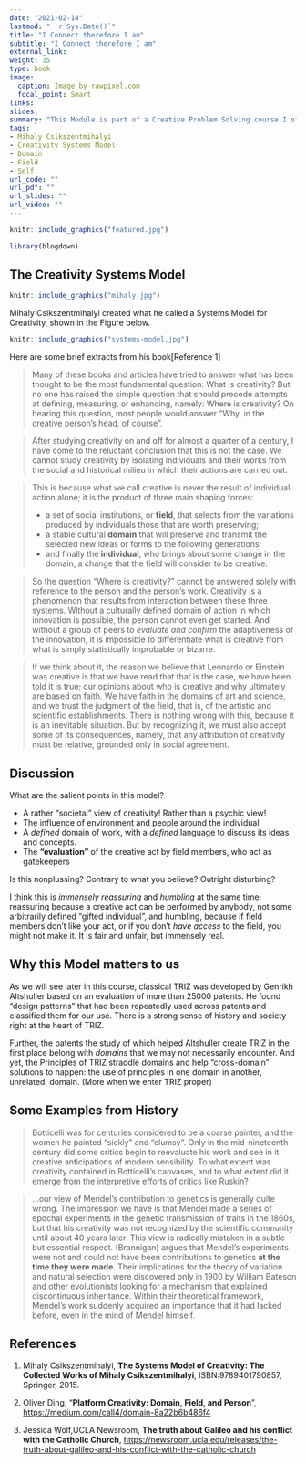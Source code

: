 ```yaml
---
date: "2021-02-14"
lastmod: " `r Sys.Date()`"
title: "I Connect therefore I am"
subtitle: "I Connect therefore I am"
external_link: 
weight: 35
type: book
image:
  caption: Image by rawpixel.com
  focal_point: Smart
links:
slides: 
summary: "This Module is part of a Creative Problem Solving course I offer at Srishti Manipal Institute, Bangalore"
tags:
- Mihaly Csikszentmihalyi
- Creativity Systems Model
- Domain
- Field
- Self
url_code: ""
url_pdf: ""
url_slides: ""
url_video: ""
---
```


```r
knitr::include_graphics("featured.jpg")

```


```r
library(blogdown)
```

## The Creativity Systems Model

```r
knitr::include_graphics("mihaly.jpg")

```

Mihaly Csikszentmihalyi created what he called a Systems Model for Creativity, shown in the Figure below.

```r
knitr::include_graphics("systems-model.jpg")
```

Here are some brief extracts from his book[Reference 1]

> Many of these books and articles have tried to
answer what has been thought to be the most fundamental question: What is creativity? But no one has raised the simple question that should precede attempts at defining, measuring, or enhancing, namely: Where is creativity?
On hearing this question, most people would answer “Why, in the creative person’s head, of course”. 

> After studying creativity on and off for almost a quarter of a century, I have come to the reluctant conclusion that this is not the case. We cannot study creativity by isolating individuals and their works from the social and historical milieu in which their actions are carried out. 

>This is because what we call creative is never the result of individual action alone; it is the product of three main shaping forces:  
>
- a set of social institutions, or **field**, that selects from the variations produced by individuals those that are worth preserving;  
- a stable cultural **domain** that will preserve and transmit the selected new ideas or forms to the following generations;  
- and finally the **individual**, who brings about some change in the domain, a change that the field will consider to be creative.  

>So the question “Where is creativity?” cannot be answered solely with reference to the person and the person’s work. Creativity is a phenomenon that results from interaction between these three systems. Without a culturally defined domain of action in which innovation is possible, the person cannot even get started. And without a group of peers to *evaluate and confirm* the adaptiveness of the innovation, it is impossible to differentiate what is creative from what is simply statistically improbable or bizarre.

>If we think about it, the reason we believe that Leonardo or Einstein was creative is that we have read that that is the
case, we have been told it is true; our opinions about who is creative and why ultimately are based on faith. We have faith in the domains of art and science, and we trust the judgment of the field, that is, of the artistic and scientific establishments. There is nothing wrong with this, because it is an inevitable situation. But by recognizing it, we must also accept some of its consequences, namely, that any attribution of creativity must be relative, grounded only in social agreement.

## Discussion

What are the salient points in this model?

- A rather "societal" view of creativity! Rather than a psychic view!  
- The influence of environment and people around the individual  
- A *defined* domain of work, with a *defined* language to discuss its ideas and concepts. 
- The **"evaluation"** of the creative act by field members, who act as gatekeepers  

Is this nonplussing? Contrary to what you believe? Outright disturbing?

I think this is *immensely reassuring* and *humbling* at the same time: reassuring because a creative act can be performed by anybody, not some arbitrarily defined "gifted individual", and humbling, because if field members don't like your act, or if you don't *have access* to the field, you might not make it. It is fair and unfair, but immensely real. 

## Why this Model matters to us

As we will see later in this course, classical TRIZ was developed by Genrikh Altshuller based on an evaluation of more than 25000 patents. He found "design patterns" that had been repeatedly used across patents and classified them for our use. There is a strong sense of history and society right at the heart of TRIZ. 

Further, the patents the study of which helped Altshuller create TRIZ in the first place belong with *domains* that we may not necessarily encounter. And yet, the Principles of TRIZ straddle domains and help "cross-domain" solutions to happen: the use of principles in one domain in another, unrelated, domain. (More when we enter TRIZ proper)

## Some Examples from History

> Botticelli was for centuries considered to be a coarse painter, and the women he painted “sickly” and “clumsy”. Only in the mid-nineteenth century did some critics begin to reevaluate his work and see in it creative anticipations of modern sensibility. To what extent was creativity contained in Botticelli’s canvases, and to what extent did it emerge
from the interpretive efforts of critics like Ruskin?

> ...our view of Mendel’s contribution to genetics is generally quite wrong. The impression we have is that Mendel made a series of epochal experiments in the genetic transmission of traits in the 1860s, but that his creativity was not recognized by the scientific community until about 40 years later. This view is radically mistaken in a subtle but essential respect. (Brannigan) argues that Mendel’s experiments were not and could not have been contributions
to genetics **at the time they were made**. Their implications for the theory of variation and natural selection were discovered only in 1900 by William Bateson
and other evolutionists looking for a mechanism that explained discontinuous inheritance. Within their theoretical framework, Mendel’s work suddenly acquired an importance that it had lacked before, even in the mind of Mendel himself.

## References


1. Mihaly Csikszentmihalyi, **The Systems Model of Creativity: The Collected Works of Mihaly Csikszentmihalyi**, ISBN:9789401790857, Springer, 2015.


1. Oliver Ding, "**Platform Creativity: Domain, Field, and Person**", <https://medium.com/call4/domain-8a22b6b486f4>

1. Jessica Wolf,UCLA Newsroom, **The truth about Galileo and his conflict with the Catholic Church**, <https://newsroom.ucla.edu/releases/the-truth-about-galileo-and-his-conflict-with-the-catholic-church>

